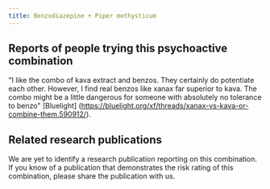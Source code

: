 ---
title: Benzodiazepine + Piper methysticum
---

## Reports of people trying this psychoactive combination
"I like the combo of kava extract and benzos. They certainly do potentiate each other. However, I find real benzos like xanax far superior to kava. The combo might be a little dangerous for someone with absolutely no tolerance to benzo" [Bluelight] (https://bluelight.org/xf/threads/xanax-vs-kava-or-combine-them.590912/).

## Related research publications
We are yet to identify a research publication reporting on this combination. If you know of a publication that demonstrates the risk rating of this combination, please share the publication with us.
